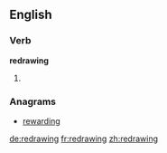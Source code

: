 ==English==

===Verb===
'''redrawing'''

# {{present participle of|redraw}}

===Anagrams===
* [[rewarding#English|rewarding]]

[[de:redrawing]]
[[fr:redrawing]]
[[zh:redrawing]]